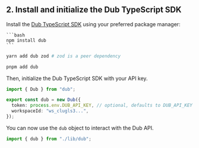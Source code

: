 ## 2. Install and initialize the Dub TypeScript SDK

<Steps titleSize="h3">

<Step title="Install">

Install the [Dub TypeScript SDK](/sdks/typescript/overview) using your preferred package manager:

<Tabs>
  <Tab title="npm">

    ```bash
    npm install dub
    ```

  </Tab>
  <Tab title="yarn">
  
  ```bash
  yarn add dub zod # zod is a peer dependency
  ```
  
  </Tab>
  
  <Tab title="pnpm">
  
  ```bash 
  pnpm add dub 
  ```
  
  </Tab>
</Tabs>

</Step>

<Step title="Initialize">

Then, initialize the Dub TypeScript SDK with your API key.

```typescript lib/dub.ts
import { Dub } from "dub";

export const dub = new Dub({
  token: process.env.DUB_API_KEY, // optional, defaults to DUB_API_KEY env variable
  workspaceId: "ws_clugls3...",
});
```

You can now use the `dub` object to interact with the Dub API.

```typescript
import { dub } from "./lib/dub";
```

</Step>

</Steps>
